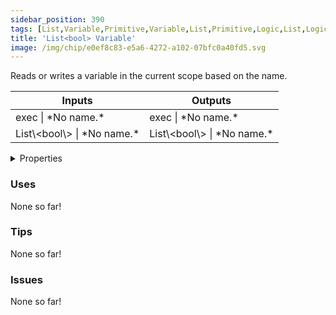 ```yaml
---
sidebar_position: 390
tags: [List,Variable,Primitive,Variable,List,Primitive,Logic,List,Logic,Variable,List,Logic]
title: 'List<bool> Variable'
image: /img/chip/e0ef8c83-e5a6-4272-a102-07bfc0a40fd5.svg
---
```


Reads or writes a variable in the current scope based on the name.



<IChip uuid="e0ef8c83-e5a6-4272-a102-07bfc0a40fd5"/>

<table><thead><tr><th>Inputs</th><th>Outputs</th></tr></thead><tbody><tr><td>exec | *No name.*</td><td>exec | *No name.*</td></tr><tr><td>List\&lt;bool\&gt; | *No name.*</td><td>List\&lt;bool\&gt; | *No name.*</td></tr></tbody></table>

<details>
  <summary>Properties</summary>
  <div>
    <div>
    <table>
      <tbody>
        <tr>
          <td>Is beta required?</td>
          <td>No</td>
        </tr>
        <tr>
          <td>Is chip a trolling risk?</td>
          <td>No</td>
        </tr>
        <tr>
          <td>Is chip a role assignment risk?</td>
          <td>No</td>
        </tr>
        <tr>
          <td>Chip UUID</td>
          <td>e0ef8c83-e5a6-4272-a102-07bfc0a40fd5</td>
        </tr>
        <tr>
          <td>Room availability</td>
          <td>Available everywhere</td>
        </tr>
      </tbody>
    </table>
    </div>
  </div>
</details>

### Uses

None so far!

### Tips

None so far!

### Issues

None so far!